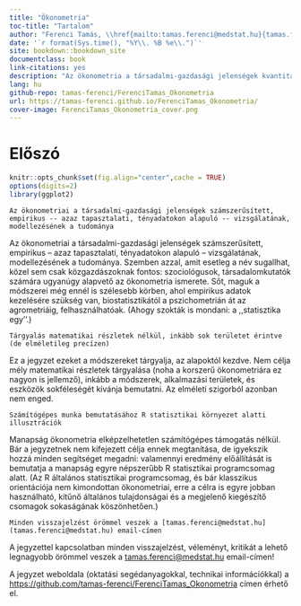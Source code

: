 ```yaml
--- 
title: "Ökonometria"
toc-title: "Tartalom"
author: "Ferenci Tamás, \\href{mailto:tamas.ferenci@medstat.hu}{tamas.ferenci@medstat.hu}"
date: '`r format(Sys.time(), "%Y\\. %B %e\\.")`'
site: bookdown::bookdown_site
documentclass: book
link-citations: yes
description: "Az ökonometria a társadalmi-gazdasági jelenségek kvantitatív, empirikus vizsgálatának, modellezésének tudománya. A jegyzet ezt tárgyalja, kerülve a mély matematikai részleteket, a hangsúlyt inkább a módszerek sokféleségének bemutatására helyezve. A számításokat mindenhol R statisztikai környezet alatt szemlélti."
lang: hu
github-repo: tamas-ferenci/FerenciTamas_Okonometria
url: https://tamas-ferenci.github.io/FerenciTamas_Okonometria/
cover-image: FerenciTamas_Okonometria_cover.png
---
```


# Előszó {-}

```r
knitr::opts_chunk$set(fig.align="center",cache = TRUE)
options(digits=2)
library(ggplot2)
```

```block
Az ökonometriai a társadalmi-gazdasági jelenségek számszerűsített, empirikus -- azaz tapasztalati, tényadatokon alapuló -- vizsgálatának, modellezésének a tudománya
```

Az ökonometriai a társadalmi-gazdasági jelenségek számszerűsített, empirikus -- azaz tapasztalati, tényadatokon alapuló -- vizsgálatának, modellezésének a tudománya. Szemben azzal, amit esetleg a név sugallhat, közel sem csak közgazdászoknak fontos: szociológusok, társadalomkutatók számára ugyanúgy alapvető az ökonometria ismerete. Sőt, maguk a módszerei még ennél is szélesebb körben, ahol empirikus adatok kezelésére szükség van, biostatisztikától a pszichometrián át az agrometriáig, felhasználhatóak. (Ahogy szokták is mondani: a ,,statisztika egy''.)

```block
Tárgyalás matematikai részletek nélkül, inkább sok területet érintve (de elméletileg precízen)
```

Ez a jegyzet ezeket a módszereket tárgyalja, az alapoktól kezdve. Nem célja mély matematikai részletek tárgyalása (noha a korszerű ökonometriára ez nagyon is jellemző), inkább a módszerek, alkalmazási területek, és eszközök sokféleségét kívánja bemutatni. Az elméleti szigorból azonban nem enged.

```block
Számítógépes munka bemutatásához R statisztikai környezet alatti illusztrációk
```

Manapság ökonometria elképzelhetetlen számítógépes támogatás nélkül. Bár a jegyzetnek nem kifejezett célja ennek megtanítása, de igyekszik hozzá minden segítséget megadni: valamennyi eredmény előállítását is bemutatja a manapság egyre népszerűbb R statisztikai programcsomag alatt. (Az R általános statisztikai programcsomag, és bár klasszikus orientációja nem kimondottan ökonometriai, erre a célra is egyre jobban használható, kitűnő általános tulajdonságai és a megjelenő kiegészítő csomagok sokaságának köszönhetően.)

```block
Minden visszajelzést örömmel veszek a [tamas.ferenci@medstat.hu](tamas.ferenci@medstat.hu) email-címen
```

A jegyzettel kapcsolatban minden visszajelzést, véleményt, kritikát a lehető legnagyobb örömmel veszek a [tamas.ferenci@medstat.hu](tamas.ferenci@medstat.hu) email-címen!

A jegyzet weboldala (oktatási segédanyagokkal, technikai információkkal) a [https://github.com/tamas-ferenci/FerenciTamas_Okonometria](https://github.com/tamas-ferenci/FerenciTamas_Okonometria) címen érhető el.